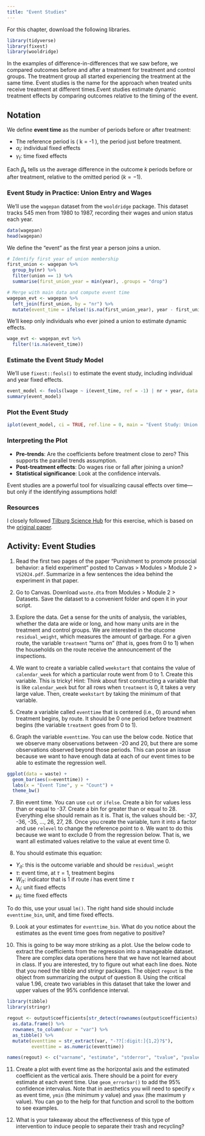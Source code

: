 ```yaml
---
title: "Event Studies"
---
```


For this chapter, download the following libraries.

```r
library(tidyverse)
library(fixest)
library(wooldridge)
```

In the examples of difference-in-differences that we saw before, we compared outcomes before and after a treatment for treatment and control groups. The treatment group all started experiencing the treatment at the same time. Event studies is the name for the approach when treated units receive treatment at different times.Event studies estimate dynamic treatment effects by comparing outcomes relative to the timing of the event.

## Notation

We define **event time** as the number of periods before or after treatment:

\begin{equation}
Y_{it} = \sum_{k \neq -1} \beta_k \cdot \mathbb{1}\{ \text{event\_time}_{it} = k \} + \alpha_i + \gamma t + \varepsilon_{it}
\end{equation}

-   The reference period is ( k = -1 ), the period just before treatment.
-   $\alpha_i$: individual fixed effects
-   $\gamma_t$: time fixed effects

Each $\beta_k$ tells us the average difference in the outcome $k$ periods before or after treatment, relative to the omitted period ($k = -1$).

### Event Study in Practice: Union Entry and Wages

We'll use the `wagepan` dataset from the `wooldridge` package. This dataset tracks 545 men from 1980 to 1987, recording their wages and union status each year.

```r
data(wagepan)
head(wagepan)
```

We define the "event" as the first year a person joins a union.

```r
# Identify first year of union membership
first_union <- wagepan %>%
  group_by(nr) %>%
  filter(union == 1) %>%
  summarise(first_union_year = min(year), .groups = "drop")

# Merge with main data and compute event time
wagepan_evt <- wagepan %>%
  left_join(first_union, by = "nr") %>%
  mutate(event_time = ifelse(!is.na(first_union_year), year - first_union_year, NA))
```

We'll keep only individuals who ever joined a union to estimate dynamic effects.

```r
wage_evt <- wagepan_evt %>%
  filter(!is.na(event_time))
```

### Estimate the Event Study Model

We'll use `fixest::feols()` to estimate the event study, including individual and year fixed effects.

```r
event_model <- feols(lwage ~ i(event_time, ref = -1) | nr + year, data = wage_evt)
summary(event_model)
```

### Plot the Event Study

```r
iplot(event_model, ci = TRUE, ref.line = 0, main = "Event Study: Union Entry and Log Wages")
```

### Interpreting the Plot

-   **Pre-trends**: Are the coefficients before treatment close to zero? This supports the parallel trends assumption.
-   **Post-treatment effects**: Do wages rise or fall after joining a union?
-   **Statistical significance**: Look at the confidence intervals.

Event studies are a powerful tool for visualizing causal effects over time—but only if the identifying assumptions hold!

### Resources

I closely followed [Tilburg Science Hub](https://tilburgsciencehub.com/topics/analyze/causal-inference/panel-data/event_studies/) for this exercise, which is based on the [original paper](https://www.sciencedirect.com/science/article/pii/S0095069623001171?dgcid=SSRN_redirect_SD&ssrnid=4569587).

## Activity: Event Studies

1.  Read the first two pages of the paper "Punishment to promote prosocial behavior: a field experiment" posted to Canvas \> Modules \> Module 2 \> `VS2024.pdf`. Summarize in a few sentences the idea behind the experiment in that paper.

2.  Go to Canvas. Download `waste.dta` from Modules \> Module 2 \> Datasets. Save the dataset to a convenient folder and open it in your script.

3.  Explore the data. Get a sense for the units of analysis, the variables, whether the data are wide or long, and how many units are in the treatment and control groups. We are interested in the otucome `residual_weight`, which measures the amount of garbage. For a given route, the variable `treatment` "turns on" (that is, goes from 0 to 1) when the households on the route receive the announcement of the inspections.

4.  We want to create a variable called `weekstart` that contains the value of `calendar_week` for which a particular route went from 0 to 1. Create this variable. This is tricky! Hint: Think about first constructing a variable that is like `calendar_week` but for all rows when `treatment` is 0, it takes a very large value. Then, create `weekstart` by taking the minimum of that variable.

5.  Create a variable called `eventtime` that is centered (i.e., 0) around when treatment begins, by route. It should be 0 one period before treatment begins (the variable `treatment` goes from 0 to 1).

6.  Graph the variable `eventtime`. You can use the below code. Notice that we observe many observations between -20 and 20, but there are some observations observed beyond those periods. This can pose an issue because we want to have enough data at each of our event times to be able to estimate the regression well.

```r
ggplot(data = waste) + 
  geom_bar(aes(x=eventtime)) + 
  labs(x = "Event Time", y = "Count") +
  theme_bw()
```

7.  Bin event time. You can use `cut` or `ifelse`. Create a bin for values less than or equal to -37. Create a bin for greater than or equal to 28. Everything else should remain as it is. That is, the values should be: -37, -36, -35, ..., 26, 27, 28. Once you create the variable, turn it into a factor and use `relevel` to change the reference point to `0`. We want to do this because we want to exclude 0 from the regression below. That is, we want all estimated values relative to the value at event time 0.

8.  You should estimate this equation:

\begin{equation*}
Y_{it} = \beta_0 + \sum_{\tau = -37}^{-1} \alpha_\tau W_{i\tau} + \sum_{\tau=1}^{28} \alpha_\tau W_{i\tau} + \lambda_i + \mu_t + \varepsilon_{it}.
\end{equation*}

-   $Y_{it}$: this is the outcome variable and should be `residual_weight`
-   $\tau$: event time, at $\tau = 1$, treatment begins
-   $W_{i\tau}$: indicator that is 1 if route $i$ has event time $\tau$
-   $\lambda_i$: unit fixed effects
-   $\mu_t$: time fixed effects

To do this, use your usual `lm()`. The right hand side should include `eventtime_bin`, unit, and time fixed effects.

9.  Look at your estimates for `eventtime_bin`. What do you notice about the estimates as the event time goes from negative to positive?

10. This is going to be way more striking as a plot. Use the below code to extract the coefficients from the regression into a manageable dataset. There are complex data operations here that we have not learned about in class. If you are interested, try to figure out what each line does. Note that you need the tibble and stringr packages. The object `regout` is the object from summarizing the output of question 8. Using the critical value 1.96, create two variables in this dataset that take the lower and upper values of the 95% confidence interval.

```r
library(tibble)
library(stringr)

regout <- output$coefficients[str_detect(rownames(output$coefficients), "eventtime_bin"),] %>%
  as.data.frame() %>%
  rownames_to_column(var = "var") %>%
  as_tibble() %>%
  mutate(eventtime = str_extract(var, "-??[:digit:]{1,2}?$"),
         eventtime = as.numeric(eventtime))

names(regout) <- c("varname", "estimate", "stderror", "tvalue", "pvalue", "eventtime")

```

11. Create a plot with event time as the horizontal axis and the estimated coefficient as the vertical axis. There should be a point for every estimate at each event time. Use `geom_errorbar()` to add the 95% confidence intervalus. Note that in aesthetics you will need to specify `x` as event time, `ymin` (the minimum y value) and `ymax` (the maximum y value). You can go to the help for that function and scroll to the bottom to see examples.

12. What is your takeaway about the effectiveness of this type of intervention to induce people to separate their trash and recycling?

